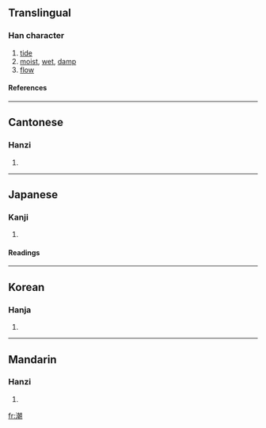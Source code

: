==Translingual==
===Han character===
{{Han char|rn=85|rad=水|as=12|sn=15|four=3712<sub>0</sub>|canj=水十十月 (EJJB)}}
# [[tide]]
# [[moist]], [[wet]], [[damp]]
# [[flow]]
====References====
{{Han ref|kx=0650.190|dkj=18277|dj=1060.180|hdz=31737.050|uh=6F6E|ud=28526|bh=BCE9|bd=48361}}

----
==Cantonese==
===Hanzi===
{{yue-hanzi|jyut=|y=chiu4}}
# {{defn|Cantonese}}

----
==Japanese==
===Kanji===
{{ja-kanji|grade=|rs=水12}}
# {{defn|Japanese}} 
====Readings====
{{ja-readings|on=[[ちょう]] (chō)|kun=[[しお]] (shio), [[うしお]] (ushio)}}

----
==Korean==
===Hanja===
{{ko-hanja|hangeul=[[조]]|eumhun=|rv=jo|mr=cho|y=co}}
# {{defn|Korean}}

----
==Mandarin==
===Hanzi===
{{cmn-hanzi|pin=[[cháo]] (chao2), [[yín]] (yin2)|wg=ch'ao<sup>2</sup>, yin<sup>2</sup>}}
# {{defn|Mandarin}}

[[fr:潮]]